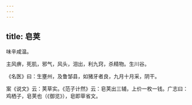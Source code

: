 ```yaml
---
---
---
```

title: 皂荚
---



味辛咸温。

主风痹，死肌，邪气，风头，泪出，利九窍，杀精物。生川谷。

《名医》曰：生壅州，及鲁邹县，如猪牙者良，九月十月采，阴干。

案《说文》云：荚草实。《范子计然》云：皂荚出三辅，上价一枚一钱。广志曰：鸡栖子，皂荚也（《御览》），皂即草省文。